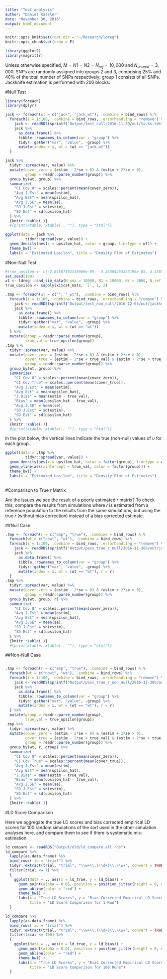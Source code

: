 ```yaml
---
title: "Test analysis"
author: "Daniel Kassler"
date: "November 30, 2016"
output: html_document
---
```


```r
knitr::opts_knit$set(root.dir = "~/Research/ldreg")
knitr::opts_chunk$set(echo = F)
```

```r
library(ggplot2)
library(magrittr)
```


Unless otherwise specified, $M = N1 = N2 = N_{ref} = 10,000$ and $N_{shared} = 3,000$. SNPs are randomly assigned into groups $2$ and $3$, comprising $25\%$ and $40\%$ of the total number of SNPs respectively; group $1$ consists of all SNPs. Jackknife estimation is performed with 200 blocks.

#Null Test

```r
library(foreach)
library(dplyr)

jack <- foreach(wt = c("jack", "jack_wt"), .combine = bind_rows) %:%
  foreach(i = 1:100, .combine = bind_rows, .errorhandling = "remove") %do% {
    jack <- readRDS(sprintf("Output/test_null/2016-11-30/out/%s.%s.rds", wt, i))
    jack %>% 
      as.data.frame() %>% 
      tibble::rownames_to_column(var = "group") %>% 
      tidyr::gather("var", "value", -group) %>% 
      mutate(index = i, wt = (wt == "jack_wt"))
  }
```

```r
jack %>% 
  tidyr::spread(var, value) %>% 
  mutate(cover_zero = (estim - 2*se < 0) & (estim + 2*se > 0),
         group = readr::parse_number(group)) %>% 
  group_by(wt, group) %>% 
  summarize(
    "CI Cov 0" = scales::percent(mean(cover_zero)),
    "Avg J.Est" = mean(estim),
    "Avg Est" = mean(upsilon_hat),
    "Avg J.SE" = mean(se),
    "SD J.Est" = sd(estim),
    "SD Est" = sd(upsilon_hat)
  ) %>% 
  {knitr::kable(.)}
  #{print(xtable::xtable(., ""), type = "html")}
```

```r
ggplot(data = jack %>% 
         tidyr::spread(var, value)) +
  geom_density(aes(x = upsilon_hat, color = group, linetype = wt)) + 
  theme_bw() +
  labs(x = "Estimated Upsilon", title = "Density Plot of Estimates")
```


#Non-Null Test

```r
#true_upsilon <- c(-2.84507392318969e-05, -3.35384263223196e-05, 4.43856550207098e-05)
set.seed(180)
x1 <- ldreg::rand_sim_data(N_snp = 10000, N1 = 10000, Ns = 3000, N_ref = 10000)
true_upsilon <- sapply(x1$cat_mats, `[`, 1, 2)
```

```r
.tmp <- foreach(wt = c("", "_wt"), .combine = bind_rows) %:%
  foreach(i = 1:100, .combine = bind_rows, .errorhandling = "remove") %do% {
    jack <- readRDS(sprintf("Output/test_non_null/2016-12-03/out/jack%s.%s.rds", wt, i))
    jack %>% 
      as.data.frame() %>% 
      tibble::rownames_to_column(var = "group") %>% 
      tidyr::gather("var", "value", -group) %>% 
      mutate(index = i, wt = (wt == "wt"))
  } %>% 
  mutate(group = readr::parse_number(group),
         true_val = true_upsilon[group])
.tmp %>%
  tidyr::spread(var, value) %>% 
  mutate(cover_zero = (estim - 2*se < 0) & (estim + 2*se > 0),
         cover_true = (estim - 2*se < true_val) & (estim + 2*se > true_val),
         group = readr::parse_number(group)) %>% 
  group_by(wt, group) %>% 
  summarize(
    "CI Cov 0" = scales::percent(mean(cover_zero)),
    "CI Cov True" = scales::percent(mean(cover_true)),
    "Avg J.Est" = mean(estim),
    "Avg Est" = mean(upsilon_hat),
    "J.Bias" = mean(estim - true_val),
    "Bias" = mean(upsilon_hat - true_val),
    "Avg J.SE" = mean(se),
    "SD J.Est" = sd(estim),
    "SD Est" = sd(upsilon_hat)
  ) %>% 
  {knitr::kable(.)}
  #{print(xtable::xtable(., ""), type = "html")}
```

In the plot below, the vertical lines indicate the true (non-null) values of $\upsilon$ for each group.

```r
ggplot(data = .tmp %>% 
         tidyr::spread(var, value)) +
  geom_density(aes(x = upsilon_hat, color = factor(group), linetype = wt)) +
  geom_vline(aes(xintercept = true_val, color = factor(group))) +
  theme_bw() +
  labs(x = "Estimated Upsilon", title = "Density Plot of Estimates")
  
```

#Comparison to True $r$ Matrix

Are the issues we see the result of a poorly estimated $r$ matrix? To check this, compare the results from simulations where $r$ is estimated from a reference population to the results from the same simulations, but using the true $r$ (without bias correction) instead of a bias corrected estimate.

##Null Case

```r
.tmp <- foreach(r = c("emp", "true"), .combine = bind_rows) %:%
  foreach(wt = c("nowt", "wt"), .combine = bind_rows) %:%
  foreach(i = 1:100, .combine = bind_rows, .errorhandling = "remove") %do% {
    jack <- readRDS(sprintf("Output/pass_true_r_null/2016-11-30d/out/jack.%s.%s.%s.rds", wt, r, i))
    jack %>% 
      as.data.frame() %>% 
      tibble::rownames_to_column(var = "group") %>% 
      tidyr::gather("var", "value", -group) %>% 
      mutate(index = i, wt = (wt == "wt"), r = r)
  }
.tmp %>% 
  tidyr::spread(var, value) %>% 
  mutate(cover_zero = (estim - 2*se < 0) & (estim + 2*se > 0),
         group = readr::parse_number(group)) %>% 
  group_by(wt, group, r) %>% 
  summarize(
    "CI Cov 0" = scales::percent(mean(cover_zero)),
    "Avg J.Est" = mean(estim),
    "Avg Est" = mean(upsilon_hat),
    "Avg J.SE" = mean(se),
    "SD J.Est" = sd(estim),
    "SD Est" = sd(upsilon_hat)
  ) %>% 
  {knitr::kable(.)}
  #{print(xtable::xtable(., ""), type = "html")}
```

##Non-Null Case

```r

```


```r
.tmp <- foreach(r = c("emp", "true"), .combine = bind_rows) %:%
  foreach(wt = c("nowt", "wt"), .combine = bind_rows) %:%
  foreach(i = 1:100, .combine = bind_rows, .errorhandling = "remove") %do% {
    jack <- readRDS(sprintf("Output/pass_true_r_non_null/2016-11-30b/out/jack.%s.%s.%s.rds", wt, r, i))
    jack %>% 
      as.data.frame() %>% 
      tibble::rownames_to_column(var = "group") %>% 
      tidyr::gather("var", "value", -group) %>% 
      mutate(index = i, wt = (wt == "wt"), r = r)
  } %>% 
  mutate(group = readr::parse_number(group),
         true_val = true_upsilon[group])
.tmp %>%
  tidyr::spread(var, value) %>% 
  mutate(cover_zero = (estim - 2*se < 0) & (estim + 2*se > 0),
         cover_true = (estim - 2*se < true_val) & (estim + 2*se > true_val),
         group = readr::parse_number(group)) %>% 
  group_by(wt, r, group) %>% 
  summarize(
    "CI Cov 0" = scales::percent(mean(cover_zero)),
    "CI Cov True" = scales::percent(mean(cover_true)),
    "Avg J.Est" = mean(estim),
    "Avg Est" = mean(upsilon_hat),
    "J.Bias" = mean(estim - true_val),
    "Bias" = mean(upsilon_hat - true_val),
    "Avg J.SE" = mean(se),
    "SD J.Est" = sd(estim),
    "SD Est" = sd(upsilon_hat)
  ) %>% 
  {knitr::kable(.)}
```

#LD Score Comparison

Here we aggregate the true LD scores and bias corrected empirical LD scores for 100 random simulations of the sort used in the other simulation analyses here, and compare them to see if there is systematic mis-estimation.

```r
ld_compare <- readRDS("Output/old/ld_compare.all.rds")
ld_compare %>% 
  lapply(as.data.frame) %>% 
  bind_rows(.id = "trial") %>%
  tidyr::extract(trial, "trial", "\\w+\\.(\\d+)\\.\\w+", convert = TRUE) %>% 
  filter(trial <= 1) %>% 
  {
    ggplot(data = ., aes(x = ld_true, y = ld_bias)) +
      geom_point(alpha = 0.05, position = position_jitter(height = 0, width = 0.4)) +
      geom_abline(color = "red") +
      theme_bw() +
      labs(x = "True LD Scores", y = "Bias Corrected Empirical LD Scores",
           title = "LD Score Comparison for 1 Run")
  }

ld_compare %>% 
  lapply(as.data.frame) %>% 
  bind_rows(.id = "trial") %>%
  tidyr::extract(trial, "trial", "\\w+\\.(\\d+)\\.\\w+", convert = TRUE) %>% 
  filter(trial <= 100) %>% 
  {
    ggplot(data = ., aes(x = ld_true, y = ld_bias)) +
      geom_point(alpha = 0.01, position = position_jitter(height = 0, width = 0.4)) +
      geom_abline(color = "red") +
      theme_bw() +
      labs(x = "True LD Scores", y = "Bias Corrected Empirical LD Scores",
           title = "LD Score Comparison for 100 Runs")
  }
```

